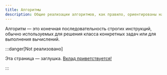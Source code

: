 ```yaml
---
title: Алгоритмы
description: Общие реализации алгоритмов, как правило, ориентированы на разработку контрактов
---
```


Алгоритм — это конечная последовательность строгих инструкций, обычно используемых для решения класса конкретных задач или для выполнения вычислений.

:::danger[Not реализовано]

  Эта страница — заглушка. [Вклад приветствуется!](https://github.com/tact-lang/tact/issues)

:::
